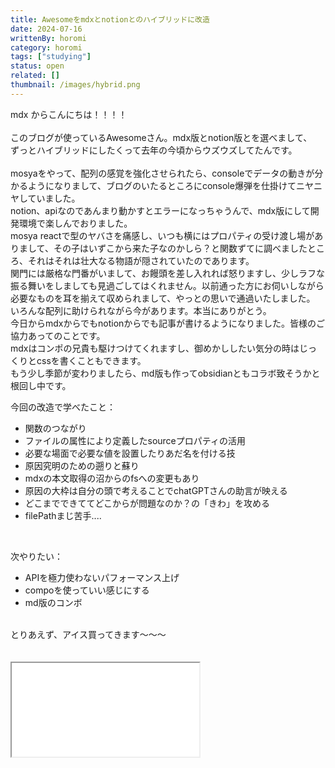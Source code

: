 ```yaml
---
title: Awesomeをmdxとnotionとのハイブリッドに改造
date: 2024-07-16
writtenBy: horomi
category: horomi
tags: ["studying"]
status: open
related: []
thumbnail: /images/hybrid.png
---
```


mdx からこんにちは！！！！<br/>
<br/>
このブログが使っているAwesomeさん。mdx版とnotion版とを選べまして、<br/>
ずっとハイブリッドにしたくって去年の今頃からウズウズしてたんです。
<br/>
<br/>
mosyaをやって、配列の感覚を強化させられたら、consoleでデータの動きが分かるようになりまして、ブログのいたるところにconsole爆弾を仕掛けてニヤニヤしていました。
<br/>
notion、apiなのであんまり動かすとエラーになっちゃうんで、mdx版にして開発環境で楽しんでおりました。
<br/>
mosya reactで型のヤバさを痛感し、いつも横にはプロパティの受け渡し場がありまして、その子はいずこから来た子なのかしら？と関数ずてに調べましたところ、それはそれは壮大なる物語が隠されていたのであります。
<br/>
関門には厳格な門番がいまして、お饅頭を差し入れれば怒りますし、少しラフな振る舞いをしましても見過ごしてはくれません。以前通った方にお伺いしながら必要なものを耳を揃えて収められまして、やっとの思いで通過いたしました。
<br/>
いろんな配列に助けられながら今があります。本当にありがとう。
<br/>
今日からmdxからでもnotionからでも記事が書けるようになりました。皆様のご協力あってのことです。
<br/>
mdxはコンポの兄貴も駆けつけてくれますし、御めかししたい気分の時はじっくりとcssを書くこともできます。
<br/>
もう少し季節が変わりましたら、md版も作ってobsidianともコラボ致そうかと根回し中です。
<br/>

今回の改造で学べたこと：

- 関数のつながり
- ファイルの属性により定義したsourceプロパティの活用
- 必要な場面で必要な値を設置したりあだ名を付ける技
- 原因究明のための遡りと蘇り
- mdxの本文取得の沼からのfsへの変更もあり
- 原因の大枠は自分の頭で考えることでchatGPTさんの助言が映える
- どこまでできててどこからが問題なのか？の「きわ」を攻める
- filePathまじ苦手....
<br/>

次やりたい：
- APIを極力使わないパフォーマンス上げ
- compoを使っていい感じにする
- md版のコンボ
<br/>
とりあえず、アイス買ってきます〜〜〜<br/>
<br/>
<br/>

<div>

  <iframe
            title="bookmark"
            src={`/embed/?url=https://github.com/herohoro/herosome/pull/14`}
            style={{width:"90%",border:"solid #ff8e8e",borderRadius: '8px',padding: '10px',}}
          />
</div>
<br/>
<br/>

<hr/>
## 後日...ちょっと直した

- markdown記法が使えずhtmlで書くしかなかったのを修正

obsidianからのコピペですぐ使える状態にはなった。。。
<div>

  <iframe
            title="bookmark"
            src={`/embed/?url=https://github.com/herohoro/herosome/pull/17`}
            style={{width:"90%",border:"solid #ff8e8e",borderRadius: '8px',padding: '10px',}}
          />
</div>



